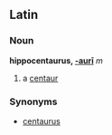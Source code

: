 ==Latin==
===Noun===
'''hippocentaurus, [[Wiktionary Appendix:Latin second declension|-aurī]]''' ''m''

#a [[centaur]]
===Synonyms===
*[[centaurus]]